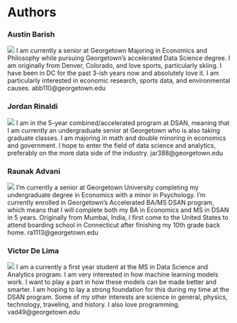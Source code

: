 # Authors {#welcome .unnumbered}

::: {layout-ncol=2}

### Austin Barish
![](../img/authors/austin_barish.png)
 I am currently a senior at Georgetown Majoring in Economics and Philosophy while pursuing Georgetown's accelerated Data Science degree. I am originally from Denver, Colorado, and love sports, particularly skiing. I have been in DC for the past 3-ish years now and absolutely love it. I am particularly interested in economic research, sports data, and environmental causes. abb110@georgetown.edu

### Jordan Rinaldi
![](../img/authors/jordan_rinaldi.png)
I am in the 5-year combined/accelerated program at DSAN, meaning that I am currently an undergraduate senior at Georgetown who is also taking graduate classes. I am majoring in math and double minoring in economics and government. I hope to enter the field of data science and analytics, preferably on the more data side of the industry. jar388@georgetown.edu

:::

::: {layout-ncol=2}

### Raunak Advani
![](../img/authors/raunak_advani.jpeg)
I’m currently a senior at Georgetown University completing my undergraduate degree in Economics with a minor in Psychology. I’m currently enrolled in Georgetown’s Accelerated BA/MS DSAN program, which means that I will complete both my BA in Economics and MS in DSAN in 5 years. Originally from Mumbai, India, I first come to the United States to attend boarding school in Connecticut after finishing my 10th grade back home. ra1113@georgetown.edu

### Victor De Lima
![](../img/authors/victor_delima.jpeg)
I am a currently a first year student at the MS in Data Science and Analytics program. I am very interested in how machine learning models work. I want to play a part in how these models can be made better and smarter. I am hoping to lay a strong foundation for this during my time at the DSAN program. Some of my other interests are science in general, physics, technology, traveling, and history. I also love programming. vad49@georgetown.edu


:::
